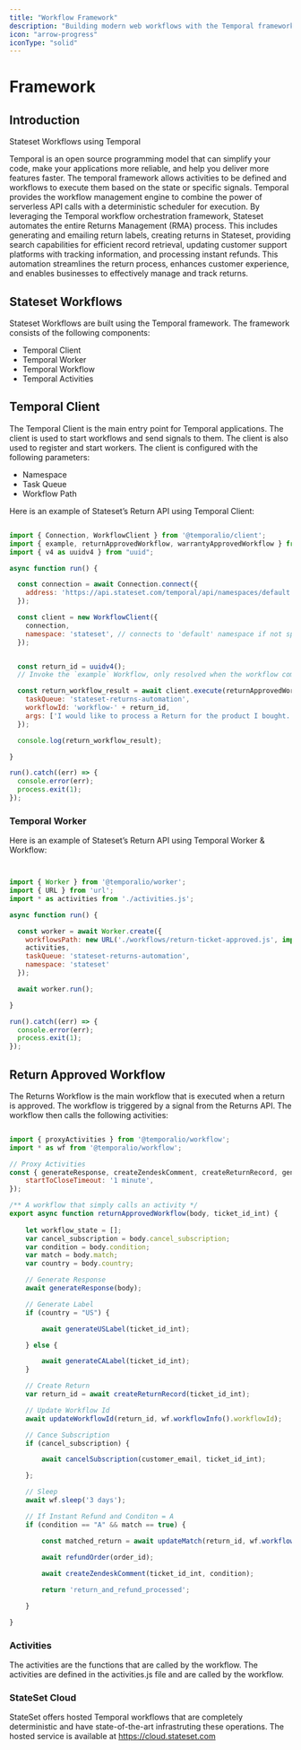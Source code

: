 ```yaml
---
title: "Workflow Framework"
description: "Building modern web workflows with the Temporal framework"
icon: "arrow-progress"
iconType: "solid"
---
```


# Framework

## Introduction

Stateset Workflows using Temporal

Temporal is an open source programming model that can simplify your code, make your applications more reliable, and help you deliver more features faster. The temporal framework allows activities to be defined and workflows to execute them based on the state or specific signals. Temporal provides the workflow management engine to combine the power of serverless API calls with a deterministic scheduler for execution. By leveraging the Temporal workflow orchestration framework, Stateset automates the entire Returns Management (RMA) process. This includes generating and emailing return labels, creating returns in Stateset, providing search capabilities for efficient record retrieval, updating customer support platforms with tracking information, and processing instant refunds. This automation streamlines the return process, enhances customer experience, and enables businesses to effectively manage and track returns.

## Stateset Workflows

Stateset Workflows are built using the Temporal framework. The framework consists of the following components:

- Temporal Client
- Temporal Worker
- Temporal Workflow
- Temporal Activities

## Temporal Client

The Temporal Client is the main entry point for Temporal applications. The client is used to start workflows and send signals to them. The client is also used to register and start workers. The client is configured with the following parameters:

- Namespace
- Task Queue
- Workflow Path

Here is an example of Stateset’s Return API using Temporal Client:

```javascript

import { Connection, WorkflowClient } from '@temporalio/client';
import { example, returnApprovedWorkflow, warrantyApprovedWorkflow } from './workflows.js';
import { v4 as uuidv4 } from "uuid";

async function run() {

  const connection = await Connection.connect({
    address: 'https://api.stateset.com/temporal/api/namespaces/default',
  });

  const client = new WorkflowClient({
    connection,
    namespace: 'stateset', // connects to 'default' namespace if not specified
  });


  const return_id = uuidv4();
  // Invoke the `example` Workflow, only resolved when the workflow completes

  const return_workflow_result = await client.execute(returnApprovedWorkflow, {
    taskQueue: 'stateset-returns-automation',
    workflowId: 'workflow-' + return_id,
    args: ['I would like to process a Return for the product I bought.', '228476'],
  });

  console.log(return_workflow_result);

}

run().catch((err) => {
  console.error(err);
  process.exit(1);
});

```

### Temporal Worker

Here is an example of Stateset’s Return API using Temporal Worker & Workflow:

```javascript


import { Worker } from '@temporalio/worker';
import { URL } from 'url';
import * as activities from './activities.js';

async function run() {

  const worker = await Worker.create({
    workflowsPath: new URL('./workflows/return-ticket-approved.js', import.meta.url).pathname,
    activities,
    taskQueue: 'stateset-returns-automation',
    namespace: 'stateset'
  });

  await worker.run();

}

run().catch((err) => {
  console.error(err);
  process.exit(1);
});


```

## Return Approved Workflow

The Returns Workflow is the main workflow that is executed when a return is approved. The workflow is triggered by a signal from the Returns API. The workflow then calls the following activities:

```javascript

import { proxyActivities } from '@temporalio/workflow';
import * as wf from '@temporalio/workflow';

// Proxy Activities
const { generateResponse, createZendeskComment, createReturnRecord, generateUSLabel, generateCALabel, updateWorkflowId, updateMatch, cancelSubscription } = proxyActivities({
    startToCloseTimeout: '1 minute',
});

/** A workflow that simply calls an activity */
export async function returnApprovedWorkflow(body, ticket_id_int) {
    
    let workflow_state = [];
    var cancel_subscription = body.cancel_subscription;
    var condition = body.condition;
    var match = body.match;
    var country = body.country;

    // Generate Response
    await generateResponse(body);

    // Generate Label
    if (country = "US") {

        await generateUSLabel(ticket_id_int);

    } else {

        await generateCALabel(ticket_id_int);
    }

    // Create Return
    var return_id = await createReturnRecord(ticket_id_int);

    // Update Workflow Id
    await updateWorkflowId(return_id, wf.workflowInfo().workflowId);

    // Cance Subscription
    if (cancel_subscription) {

        await cancelSubscription(customer_email, ticket_id_int);

    };

    // Sleep
    await wf.sleep('3 days');

    // If Instant Refund and Conditon = A
    if (condition == "A" && match == true) {

        const matched_return = await updateMatch(return_id, wf.workflowInfo().workflowId);

        await refundOrder(order_id);
        
        await createZendeskComment(ticket_id_int, condition);

        return 'return_and_refund_processed';

    }

}

```

### Activities

The activities are the functions that are called by the workflow. The activities are defined in the activities.js file and are called by the workflow.


### StateSet Cloud

StateSet offers hosted Temporal workflows that are completely deterministic and have state-of-the-art infrastruting these operations. The hosted service is available at https://cloud.stateset.com